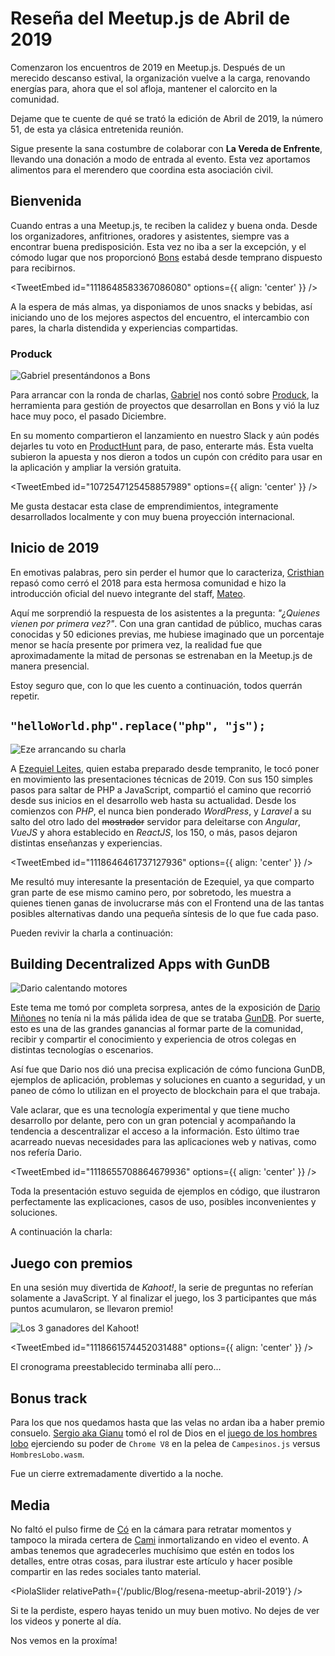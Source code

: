 

# Reseña del Meetup.js de Abril de 2019

Comenzaron los encuentros de 2019 en Meetup.js. Después de un merecido descanso estival, la organización vuelve a la carga, renovando energías para, ahora que el sol afloja, mantener el calorcito en la comunidad.

Dejame que te cuente de qué se trató la edición de Abril de 2019, la número 51, de esta ya clásica entretenida reunión.

Sigue presente la sana costumbre de colaborar con **La Vereda de Enfrente**, llevando una donación a modo de entrada al evento. Esta vez aportamos alimentos para el merendero que coordina esta asociación civil.

## Bienvenida

Cuando entras a una Meetup.js, te reciben la calidez y buena onda. Desde los organizadores, anfitriones, oradores y asistentes, siempre vas a encontrar buena predisposición. Esta vez no iba a ser la excepción, y el cómodo lugar que nos proporcionó [Bons](https://www.bons.io/) estabá desde temprano dispuesto para recibirnos.

<TweetEmbed id="1118648583367086080" options={{ align: 'center' }} />

A la espera de más almas, ya disponiamos de unos snacks y bebidas, así iniciando uno de los mejores aspectos del encuentro, el intercambio con pares, la charla distendida y experiencias compartidas.

### Produck

<Img
  src="/Blog/resena-meetup-abril-2019/meetupjs_abr19_2.jpg"
  alt="Gabriel presentándonos a Bons"
/>

Para arrancar con la ronda de charlas, [Gabriel](https://twitter.com/gabypollack) nos contó sobre [Produck](https://www.produck.io/), la herramienta para gestión de proyectos que desarrollan en Bons y vió la luz hace muy poco, el pasado Diciembre.

En su momento compartieron el lanzamiento en nuestro Slack y aún podés dejarles tu voto en [ProductHunt](https://www.producthunt.com/posts/produck) para, de paso, enterarte más. Esta vuelta subieron la apuesta y nos dieron a todos un cupón con crédito para usar en la aplicación y ampliar la versión gratuita.

<TweetEmbed id="1072547125458857989" options={{ align: 'center' }} />

Me gusta destacar esta clase de emprendimientos, integramente desarrollados localmente y con muy buena proyección internacional.

## Inicio de 2019

En emotivas palabras, pero sin perder el humor que lo caracteriza, [Cristhian](https://twitter.com/DuranCristhian) repasó como cerró el 2018 para esta hermosa comunidad e hizo la introducción oficial del nuevo integrante del staff, [Mateo](https://twitter.com/mateosilguero1).

Aquí me sorprendió la respuesta de los asistentes a la pregunta: _"¿Quienes vienen por primera vez?"_. Con una gran cantidad de público, muchas caras conocidas y 50 ediciones previas, me hubiese imaginado que un porcentaje menor se hacía presente por primera vez, la realidad fue que aproximadamente la mitad de personas se estrenaban en la Meetup.js de manera presencial.

Estoy seguro que, con lo que les cuento a continuación, todos querrán repetir.

## `"helloWorld.php".replace("php", "js");`

<Img
  src="/Blog/resena-meetup-abril-2019/meetupjs_abr19_6.jpg"
  alt="Eze arrancando su charla"
/>

A [Ezequiel Leites](https://twitter.com/ZekeLeites), quien estaba preparado desde tempranito, le tocó poner en movimiento las presentaciones técnicas de 2019. Con sus 150 simples pasos para saltar de PHP a JavaScript, compartió el camino que recorrió desde sus inicios en el desarrollo web hasta su actualidad. Desde los comienzos con _PHP_, el nunca bien ponderado _WordPress_, y _Laravel_ a su salto del otro lado del ~~mostrador~~ servidor para deleitarse con _Angular_, _VueJS_ y ahora establecido en _ReactJS_, los 150, o más, pasos dejaron distintas enseñanzas y experiencias.

<TweetEmbed id="1118646461737127936" options={{ align: 'center' }} />

Me resultó muy interesante la presentación de Ezequiel, ya que comparto gran parte de ese mismo camino pero, por sobretodo, les muestra a quienes tienen ganas de involucrarse más con el Frontend una de las tantas posibles alternativas dando una pequeña síntesis de lo que fue cada paso.

Pueden revivir la charla a continuación:

<YouTube videoId="gAU681LjzNY" containerClassName="video-wrapper" className="video-iframe" />

## Building Decentralized Apps with GunDB

<Img
  src="/Blog/resena-meetup-abril-2019/meetupjs_abr19_12.jpg"
  alt="Dario calentando motores"
/>

Este tema me tomó por completa sorpresa, antes de la exposición de [Dario Miñones](https://twitter.com/dminones) no tenía ni la más pálida idea de que se trataba [GunDB](https://gun.eco/). Por suerte, esto es una de las grandes ganancias al formar parte de la comunidad, recibir y compartir el conocimiento y experiencia de otros colegas en distintas tecnologías o escenarios.

Así fue que Dario nos dió una precisa explicación de cómo funciona GunDB, ejemplos de aplicación, problemas y soluciones en cuanto a seguridad, y un paneo de cómo lo utilizan en el proyecto de blockchain para el que trabaja.

Vale aclarar, que es una tecnología experimental y que tiene mucho desarrollo por delante, pero con un gran potencial y acompañando la tendencia a descentralizar el acceso a la información. Esto último trae acarreado nuevas necesidades para las aplicaciones web y nativas, como nos refería Dario.

<TweetEmbed id="1118655708864679936" options={{ align: 'center' }} />

Toda la presentación estuvo seguida de ejemplos en código, que ilustraron perfectamente las explicaciones, casos de uso, posibles inconvenientes y soluciones.

A continuación la charla:

<YouTube videoId="hn3E4syGzhI" containerClassName="video-wrapper" className="video-iframe" />

## Juego con premios

En una sesión muy divertida de _Kahoot!_, la serie de preguntas no referían solamente a JavaScript. Y al finalizar el juego, los 3 participantes que más puntos acumularon, se llevaron premio!

<Img
  src="/Blog/resena-meetup-abril-2019/meetupjs_abr19_37.jpg"
  alt="Los 3 ganadores del Kahoot!"
/>

<TweetEmbed id="1118661574452031488" options={{ align: 'center' }} />

El cronograma preestablecido terminaba allí pero...

## Bonus track

Para los que nos quedamos hasta que las velas no ardan iba a haber premio consuelo. [Sergio aka Gianu](https://twitter.com/srgianu) tomó el rol de Dios en el [juego de los hombres lobo](https://es.wikipedia.org/wiki/Los_hombres_lobo_de_Castronegro) ejerciendo su poder de `Chrome V8` en la pelea de `Campesinos.js` versus `HombresLobo.wasm`.

Fue un cierre extremadamente divertido a la noche.

## Media

No faltó el pulso firme de [Có](https://twitter.com/co_constanza) en la cámara para retratar momentos y tampoco la mirada certera de [Cami](https://twitter.com/camilunghi) inmortalizando en video el evento. A ambas tenemos que agradecerles muchísimo que estén en todos los detalles, entre otras cosas, para ilustrar este artículo y hacer posible compartir en las redes sociales tanto material.

<PiolaSlider relativePath={'/public/Blog/resena-meetup-abril-2019'} />

Si te la perdiste, espero hayas tenido un muy buen motivo. No dejes de ver los videos y ponerte al día.

Nos vemos en la proxíma!
